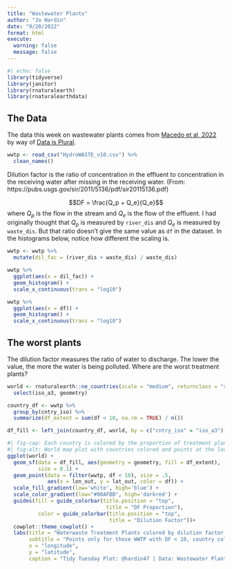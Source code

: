 ```yaml
---
title: "Wastewater Plants"
author: "Jo Hardin"
date: "9/20/2022"
format: html
execute:
  warning: false
  message: false
---
```



```r
#| echo: false
library(tidyverse)
library(janitor)
library(rnaturalearth)
library(rnaturalearthdata)
```


## The Data

The data this week on wastewater plants comes from [Macedo et al, 2022](https://figshare.com/articles/dataset/HydroWASTE_version_1_0/14847786/1) by way of [Data is Plural](https://www.data-is-plural.com/archive/2022-05-04-edition/).

```r
wwtp <- read_csv("HydroWASTE_v10.csv") %>%
  clean_names()
```


Dilution factor is the ratio of concentration in the effluent to concentration in the receiving water after missing in the receiving water.
(From: https://pubs.usgs.gov/sir/2011/5136/pdf/sir20115136.pdf)

$$DF = \frac{Q_p + Q_e}{Q_e}$$
where $Q_p$ is the flow in the stream and $Q_e$ is the flow of the effluent.
I had originally thought that $Q_p$ is measured by `river_dis` and $Q_e$ is measured by `waste_dis`.
But that ratio doesn't give the same value as `df` in the dataset.
In the histograms below, notice how different the scaling is.


```r
wwtp <- wwtp %>%
  mutate(dil_fac = (river_dis + waste_dis) / waste_dis)

wwtp %>%
  ggplot(aes(x = dil_fac)) + 
  geom_histogram() + 
  scale_x_continuous(trans = "log10") 

wwtp %>%
  ggplot(aes(x = df)) + 
  geom_histogram() +
  scale_x_continuous(trans = "log10") 
```


## The worst plants

The dilution factor measures the ratio of water to discharge.  The lower the value, the more the water is being polluted.  Where are the worst treatment plants?

```r
world <- rnaturalearth::ne_countries(scale = "medium", returnclass = "sf") %>%
  select(iso_a3, geometry)

country_df <- wwtp %>%
  group_by(cntry_iso) %>%
  summarize(df_extent = sum(df < 10, na.rm = TRUE) / n())

df_fill <- left_join(country_df, world, by = c("cntry_iso" = "iso_a3"))
```


```r
#| fig-cap: Each country is colored by the proportion of treatment plants which have a dilution factor less than 10.  The points are the roughly 2500 waste water treatment plants with a dilution factor less than 10.  Some of the countries with the highest proportion of dilution factor less than 10 plants have very few plants.
#| fig-alt: World map plot with countries colored and points at the location for each waste water treatment plant with dilution factor less than 10.
ggplot(world) + 
  geom_sf(data = df_fill, aes(geometry = geometry, fill = df_extent),
          size = 0.1) + 
  geom_point(data = filter(wwtp, df < 10), size = .5, 
             aes(x = lon_out, y = lat_out, color = df)) +
  scale_fill_gradient(low='white', high='blue') + 
  scale_color_gradient(low="#00AFBB", high='darkred') + 
  guides(fill = guide_colorbar(title.position = "top", 
                                title = "DF Proportion"),
          color = guide_colorbar(title.position = "top",
                                 title = "Dilution Factor"))+
  cowplot::theme_cowplot() +
  labs(title = "Waterwaste Treatment Plants colored by dilution factor (DF)",
       subtitle = "Points only for those WWTP with DF < 10, country colored by the proportion of WWTP which have DF < 10",
       x = "longitude",
       y = "latitude",
       caption = "Tidy Tuesday Plot: @hardin47 | Data: Wastewater Plants via Macedo et al, 2022")
```



